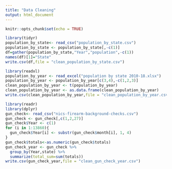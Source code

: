 ```yaml
---
title: "Data Cleaning"
output: html_document
---
```


```r
knitr::opts_chunk$set(echo = TRUE)
```

```r
library(tidyr)
population_by_state<- read_csv("population_by_state.csv")
population_by_state <- population_by_state[,-c(1)]
df=gather(population_by_state,"Year","population",-c(1))
names(df)[1]="State"
write.csv(df,file = "clean_population_by_state.csv")
```

```r
library(readxl)
population_by_year <- read_excel("population by state 2010-18.xlsx")
population_by_year <- population_by_year[c(3,4),-c(1,2,3)]
clean_population_by_year <- t(population_by_year)
clean_population_by_year <- as.data.frame(clean_population_by_year)
write.csv(clean_population_by_year,file = "clean_population_by_year.csv")
```

```r
library(readr)
library(dplyr)
gun_check<- read_csv("nics-firearm-background-checks.csv")
gun_check <- gun_check[,c(1,2,27)]
gun_check$Year <- c(1)
for (i in 1:13860){
  gun_check$Year[i] <- substr(gun_check$month[i], 1, 4)
}
gun_check$totals<-as.numeric(gun_check$totals)
gun_check_year <- gun_check %>%
  group_by(Year,state) %>%
  summarize(total_sum=sum(totals))
write.csv(gun_check_year,file = "clean_gun_check_year.csv")
```

